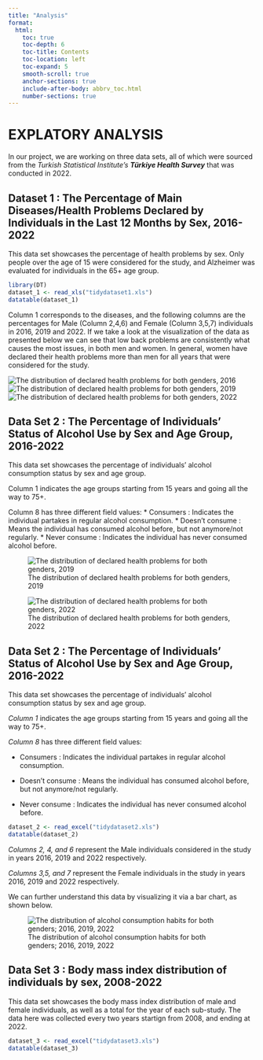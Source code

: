 ```yaml
---
title: "Analysis"
format:
  html:
    toc: true
    toc-depth: 6
    toc-title: Contents
    toc-location: left
    toc-expand: 5
    smooth-scroll: true
    anchor-sections: true
    include-after-body: abbrv_toc.html
    number-sections: true
---
```


# EXPLATORY ANALYSIS

In our project, we are working on three data sets, all of which were sourced from the *Turkish Statistical Institute's* ***Türkiye Health Survey*** that was conducted in 2022.

## Dataset 1 : The Percentage of Main Diseases/Health Problems Declared by Individuals in the Last 12 Months by Sex, 2016-2022

This data set showcases the percentage of health problems by sex. Only people over the age of 15 were considered for the study, and Alzheimer was evaluated for individuals in the 65+ age group.

```r
library(DT)
dataset_1 <- read_xls("tidydataset1.xls")
datatable(dataset_1)
```

Column 1 corresponds to the diseases, and the following columns are the percentages for Male (Column 2,4,6) and Female (Column 3,5,7) individuals in 2016, 2019 and 2022. If we take a look at the visualization of the data as presented below we can see that low back problems are consistently what causes the most issues, in both men and women. In general, women have declared their health problems more than men for all years that were considered for the study.

![The distribution of declared health problems for both genders, 2016](2016_dataset_1.png) ![The distribution of declared health problems for both genders, 2019](2019_dataset_1.png) ![The distribution of declared health problems for both genders, 2022](2022_dataset_1.png)

## Data Set 2 : The Percentage of Individuals' Status of Alcohol Use by Sex and Age Group, 2016-2022

This data set showcases the percentage of individuals' alcohol consumption status by sex and age group.

Column 1 indicates the age groups starting from 15 years and going all the way to 75+.

Column 8 has three different field values: \* Consumers : Indicates the individual partakes in regular alcohol consumption. \* Doesn't consume : Means the individual has consumed alcohol before, but not anymore/not regularly. \* Never consume : Indicates the individual has never consumed alcohol before.

![The distribution of declared health problems for both genders, 2019](2019_dataset_1.png)

![The distribution of declared health problems for both genders, 2022](2022_dataset_1.png)

## Data Set 2 : The Percentage of Individuals' Status of Alcohol Use by Sex and Age Group, 2016-2022

This data set showcases the percentage of individuals' alcohol consumption status by sex and age group.

*Column 1* indicates the age groups starting from 15 years and going all the way to 75+.

*Column 8* has three different field values:

-   Consumers : Indicates the individual partakes in regular alcohol consumption.

-   Doesn't consume : Means the individual has consumed alcohol before, but not anymore/not regularly.

-   Never consume : Indicates the individual has never consumed alcohol before.

```r
dataset_2 <- read_excel("tidydataset2.xls")
datatable(dataset_2)
```

*Columns 2, 4, and 6* represent the Male individuals considered in the study in years 2016, 2019 and 2022 respectively.

*Columns 3,5, and 7* represent the Female individuals in the study in years 2016, 2019 and 2022 respectively.

We can further understand this data by visualizing it via a bar chart, as shown below.

![The distribution of alcohol consumption habits for both genders; 2016, 2019, 2022](chart_dataset_2.png)

## Data Set 3 : Body mass index distribution of individuals by sex, 2008-2022

This data set showcases the body mass index distribution of male and female individuals, as well as a total for the year of each sub-study. The data here was collected every two years startign from 2008, and ending at 2022.

```r
dataset_3 <- read_excel("tidydataset3.xls")
datatable(dataset_3)
```
